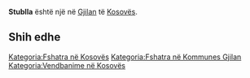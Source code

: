 {{Fshat në 
 | Emri                = Stublla
 | EmriAlt                = 
 | NAME_SHORT_FORM=      
 | NAME_GENERIC=      
 | NAME_SORT_NAME_RO=      STUBLLA
 | FULL_NAME_RO = Stublla
 | FULL_NAME_ND_RO=Stublla
 | SORT_NAME_RG=STUBLLA
 | FULL_NAME_RG=Stublla
 | FULL_NAME_ND_RG=Stublla
 | SRP_NAME_SHORT_FORM=      
 | SRP_NAME_GENERIC=      
 | SRP_NAME_SORT_NAME_RO=      
 | SRP_FULL_NAME_RO = 
 | SRP_FULL_NAME_ND_RO=
 | SRP_SORT_NAME_RG=
 | SRP_FULL_NAME_RG=
 | SRP_FULL_NAME_ND_RG=
 | Emri (Rasa dhanore) = 
 | Figura              = 
 | Shteti              = Kosovo
 | Komuna              = Gjilan
 | Kodi postar         = 
 | Sipërfaqja          = 

 | Popullsia           = 

 | Regj. i popullsisë  = 
 | Dend. e popullsisë  = 
 | Faqja zyrtare       = 
 <!--- Koordinatat ----> 
 | Gjerësia            = 42.415
 | Gjatësia            = 20.292222
 | Lartësia            = 
}}
'''Stublla''' është një [[]] në [[Gjilan]] të [[Kosovës]].

<!-- == Gjeografia == -->
<!-- == Historia == -->
<!-- == Demografia == -->
== Shih edhe ==
{{Komuna Gjilan}}
{{Kosovo-Administrata-Cung}}

[[Kategoria:Fshatra në Kosovës]]
[[Kategoria:Fshatra në Kommunes Gjilan]]
[[Kategoria:Vendbanime në Kosovës]]